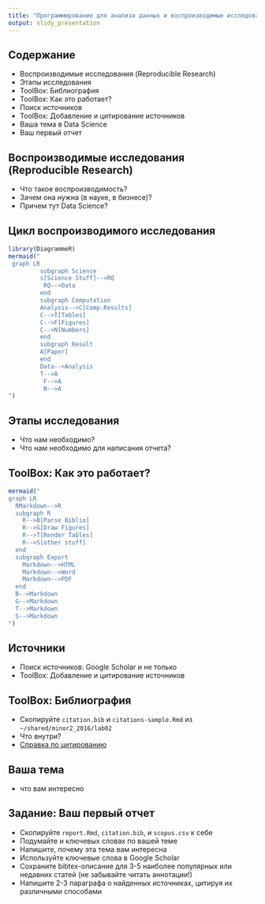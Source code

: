 ```yaml
---
title: "Программирование для анализа данных и воспроизводимые исследования. Lab 2"
output: slidy_presentation
---
```


## Содержание


- Воспроизводимые исследования (Reproducible Research)
- Этапы исследования
- ToolBox: Библиография
- ToolBox: Как это работает?
- Поиск источников
- ToolBox: Добавление и цитирование источников
- Ваша тема в Data Science
- Ваш первый отчет

## Воспроизводимые исследования (Reproducible Research)

- Что такое воспроизводимость?
- Зачем она нужна (в науке, в бизнесе)?
- Причем тут Data Science?

## Цикл воспроизводимого исследования

```r
library(DiagrammeR)
mermaid("
 graph LR
         subgraph Science
         s[Science Stuff]-->RQ
          RQ-->Data
         end
         subgraph Computation
         Analysis-->C[Comp.Results]
         C-->T[Tables]
         C-->F[Figures]
         C-->N[Numbers]
         end
         subgraph Result
         A[Paper]
         end
         Data-->Analysis
         T-->A
          F-->A
          N-->A
")
```

## Этапы исследования

- Что нам необходимо?
- Что нам необходимо для написания отчета?

## ToolBox: Как это работает?

```r

mermaid("
graph LR
  RMarkdown-->R
  subgraph R
    R-->B[Parse Biblio]
    R-->G[Draw Figures]
    R-->T[Render Tables]
    R-->S[other stuff]
  end
  subgraph Export
    Markdown-->HTML
    Markdown-->Word
    Markdown-->PDF
  end
  B-->Markdown
  G-->Markdown
  T-->Markdown
  S-->Markdown
")
```

## Источники

- Поиск источников: Google Scholar и не только
- ToolBox: Добавление и цитирование источников

## ToolBox: Библиография

- Скопируйте `citation.bib` и `citations-sample.Rmd` из `~/shared/minor2_2016/lab02`
- Что внутри?
- [Справка по цитированию](http://rmarkdown.rstudio.com/authoring_bibliographies_and_citations.html#citations)

## Ваша тема

- что вам интересно

## Задание: Ваш первый отчет

- Скопируйте `report.Rmd`, `citation.bib`, и `scopus.csv` к себе
- Подумайте и ключевых словах по вашей теме
- Напишите, почему эта тема вам интересна
- Используйте ключевые слова в Google Scholar
- Сохраните bibtex-описание для 3-5 наиболее популярных или недавних статей (не забывайте читать аннотации!)
- Напишите 2-3 параграфа о найденных источниках, цитируя их различными способами

